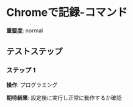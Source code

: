 # Chromeで記録-コマンド

**重要度**: normal

## テストステップ

### ステップ 1

**操作**: プログラミング

**期待結果**:
設定後に実行し正常に動作するか確認

